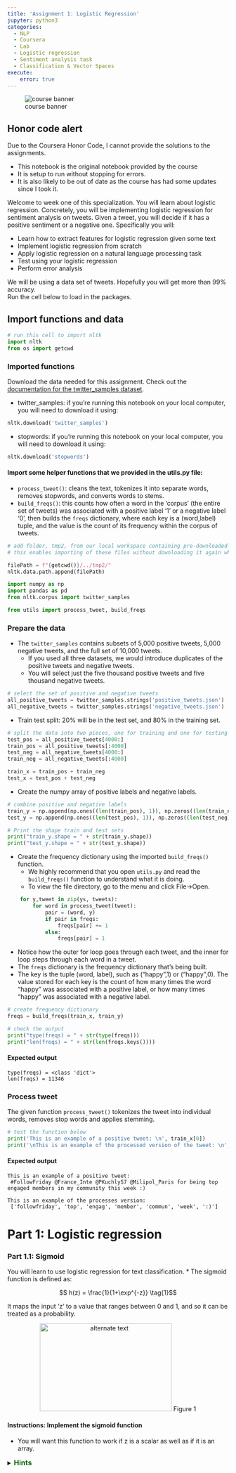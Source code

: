 ```yaml
---
title: 'Assignment 1: Logistic Regression'
jupyter: python3
categories: 
  - NLP 
  - Coursera 
  - Lab
  - Logistic regression
  - Sentiment analysis task
  - Classification & Vector Spaces
execute: 
    error: true
---
```


![course banner](/images/banner_c1.jpg){.column-margin}

::: {.callout-warning}
## Honor code alert

Due to the Coursera Honor Code, I cannot provide the solutions to the assignments. 

- This notebook is the original notebook provided by the course
- It is setup to run without stopping for errors. 
- It is also likely to be out of date as the course has had some updates since I took it.
:::

Welcome to week one of this specialization. 
You will learn about logistic regression. Concretely, you will be implementing logistic regression for sentiment analysis on tweets. 
Given a tweet, you will decide if it has a positive sentiment or a negative one. 
Specifically you will: 

* Learn how to extract features for logistic regression given some text
* Implement logistic regression from scratch
* Apply logistic regression on a natural language processing task
* Test using your logistic regression
* Perform error analysis

We will be using a data set of tweets. Hopefully you will get more than 99% accuracy.  
Run the cell below to load in the packages.


## Import functions and data

```python
# run this cell to import nltk
import nltk
from os import getcwd
```

### Imported functions

Download the data needed for this assignment. Check out the [documentation for the twitter_samples dataset](http://www.nltk.org/howto/twitter.html).

* twitter_samples: if you're running this notebook on your local computer, you will need to download it using:
```Python
nltk.download('twitter_samples')
```

* stopwords: if you're running this notebook on your local computer, you will need to download it using:
```python
nltk.download('stopwords')
```

#### Import some helper functions that we provided in the utils.py file:
* `process_tweet()`: cleans the text, tokenizes it into separate words, removes stopwords, and converts words to stems.
* `build_freqs()`: this counts how often a word in the 'corpus' (the entire set of tweets) was associated with a positive label '1' or a negative label '0', then builds the `freqs` dictionary, where each key is a (word,label) tuple, and the value is the count of its frequency within the corpus of tweets.

```python
# add folder, tmp2, from our local workspace containing pre-downloaded corpora files to nltk's data path
# this enables importing of these files without downloading it again when we refresh our workspace

filePath = f"{getcwd()}/../tmp2/"
nltk.data.path.append(filePath)
```

```python
import numpy as np
import pandas as pd
from nltk.corpus import twitter_samples 

from utils import process_tweet, build_freqs
```

### Prepare the data
* The `twitter_samples` contains subsets of 5,000 positive tweets, 5,000 negative tweets, and the full set of 10,000 tweets.  
    * If you used all three datasets, we would introduce duplicates of the positive tweets and negative tweets.  
    * You will select just the five thousand positive tweets and five thousand negative tweets.

```python
# select the set of positive and negative tweets
all_positive_tweets = twitter_samples.strings('positive_tweets.json')
all_negative_tweets = twitter_samples.strings('negative_tweets.json')
```

* Train test split: 20% will be in the test set, and 80% in the training set.

```python
# split the data into two pieces, one for training and one for testing (validation set) 
test_pos = all_positive_tweets[4000:]
train_pos = all_positive_tweets[:4000]
test_neg = all_negative_tweets[4000:]
train_neg = all_negative_tweets[:4000]

train_x = train_pos + train_neg 
test_x = test_pos + test_neg
```

* Create the numpy array of positive labels and negative labels.

```python
# combine positive and negative labels
train_y = np.append(np.ones((len(train_pos), 1)), np.zeros((len(train_neg), 1)), axis=0)
test_y = np.append(np.ones((len(test_pos), 1)), np.zeros((len(test_neg), 1)), axis=0)
```

```python
# Print the shape train and test sets
print("train_y.shape = " + str(train_y.shape))
print("test_y.shape = " + str(test_y.shape))
```

* Create the frequency dictionary using the imported `build_freqs()` function.  
    * We highly recommend that you open `utils.py` and read the `build_freqs()` function to understand what it is doing.
    * To view the file directory, go to the menu and click File->Open.

```Python
    for y,tweet in zip(ys, tweets):
        for word in process_tweet(tweet):
            pair = (word, y)
            if pair in freqs:
                freqs[pair] += 1
            else:
                freqs[pair] = 1
```
* Notice how the outer for loop goes through each tweet, and the inner for loop steps through each word in a tweet.
* The `freqs` dictionary is the frequency dictionary that's being built. 
* The key is the tuple (word, label), such as ("happy",1) or ("happy",0).  The value stored for each key is the count of how many times the word "happy" was associated with a positive label, or how many times "happy" was associated with a negative label.

```python
# create frequency dictionary
freqs = build_freqs(train_x, train_y)

# check the output
print("type(freqs) = " + str(type(freqs)))
print("len(freqs) = " + str(len(freqs.keys())))
```

#### Expected output
```
type(freqs) = <class 'dict'>
len(freqs) = 11346
```

### Process tweet
The given function `process_tweet()` tokenizes the tweet into individual words, removes stop words and applies stemming.

```python
# test the function below
print('This is an example of a positive tweet: \n', train_x[0])
print('\nThis is an example of the processed version of the tweet: \n', process_tweet(train_x[0]))
```

#### Expected output
```
This is an example of a positive tweet: 
 #FollowFriday @France_Inte @PKuchly57 @Milipol_Paris for being top engaged members in my community this week :)
 
This is an example of the processes version: 
 ['followfriday', 'top', 'engag', 'member', 'commun', 'week', ':)']
```

# Part 1: Logistic regression 


### Part 1.1: Sigmoid
You will learn to use logistic regression for text classification. 
* The sigmoid function is defined as: 

$$ h(z) = \frac{1}{1+\exp^{-z}} \tag{1}$$

It maps the input 'z' to a value that ranges between 0 and 1, and so it can be treated as a probability. 

<div style="width:image width px; font-size:100%; text-align:center;"><img src='../tmp2/sigmoid_plot.jpg' alt="alternate text" width="width" height="height" style="width:300px;height:200px;" /> Figure 1 </div>

#### Instructions: Implement the sigmoid function
* You will want this function to work if z is a scalar as well as if it is an array.

<details>    
<summary>
    <font size="3" color="darkgreen"><b>Hints</b></font>
</summary>
<p>
<ul>
    <li><a href="https://docs.scipy.org/doc/numpy/reference/generated/numpy.exp.html" > numpy.exp </a> </li>

</ul>
</p>


```python
# UNQ_C1 (UNIQUE CELL IDENTIFIER, DO NOT EDIT)
def sigmoid(z): 
    '''
    Input:
        z: is the input (can be a scalar or an array)
    Output:
        h: the sigmoid of z
    '''
    
    ### START CODE HERE (REPLACE INSTANCES OF 'None' with your code) ###
    # calculate the sigmoid of z
    h = None
    ### END CODE HERE ###
    
    return h
```

```python
# Testing your function 
if (sigmoid(0) == 0.5):
    print('SUCCESS!')
else:
    print('Oops!')

if (sigmoid(4.92) == 0.9927537604041685):
    print('CORRECT!')
else:
    print('Oops again!')
```

### Logistic regression: regression and a sigmoid

Logistic regression takes a regular linear regression, and applies a sigmoid to the output of the linear regression.

Regression:
$$z = \theta_0 x_0 + \theta_1 x_1 + \theta_2 x_2 + ... \theta_N x_N$$
Note that the $\theta$ values are "weights". If you took the Deep Learning Specialization, we referred to the weights with the `w` vector.  In this course, we're using a different variable $\theta$ to refer to the weights.

Logistic regression
$$ h(z) = \frac{1}{1+\exp^{-z}}$$
$$z = \theta_0 x_0 + \theta_1 x_1 + \theta_2 x_2 + ... \theta_N x_N$$
We will refer to 'z' as the 'logits'.

### Part 1.2 Cost function and Gradient

The cost function used for logistic regression is the average of the log loss across all training examples:

$$J(\theta) = -\frac{1}{m} \sum_{i=1}^m y^{(i)}\log (h(z(\theta)^{(i)})) + (1-y^{(i)})\log (1-h(z(\theta)^{(i)}))\tag{5} $$
* $m$ is the number of training examples
* $y^{(i)}$ is the actual label of the i-th training example.
* $h(z(\theta)^{(i)})$ is the model's prediction for the i-th training example.

The loss function for a single training example is
$$ Loss = -1 \times \left( y^{(i)}\log (h(z(\theta)^{(i)})) + (1-y^{(i)})\log (1-h(z(\theta)^{(i)})) \right)$$

* All the $h$ values are between 0 and 1, so the logs will be negative. That is the reason for the factor of -1 applied to the sum of the two loss terms.
* Note that when the model predicts 1 ($h(z(\theta)) = 1$) and the label $y$ is also 1, the loss for that training example is 0. 
* Similarly, when the model predicts 0 ($h(z(\theta)) = 0$) and the actual label is also 0, the loss for that training example is 0. 
* However, when the model prediction is close to 1 ($h(z(\theta)) = 0.9999$) and the label is 0, the second term of the log loss becomes a large negative number, which is then multiplied by the overall factor of -1 to convert it to a positive loss value. $-1 \times (1 - 0) \times log(1 - 0.9999) \approx 9.2$ The closer the model prediction gets to 1, the larger the loss.

```python
# verify that when the model predicts close to 1, but the actual label is 0, the loss is a large positive value
-1 * (1 - 0) * np.log(1 - 0.9999) # loss is about 9.2
```

* Likewise, if the model predicts close to 0 ($h(z) = 0.0001$) but the actual label is 1, the first term in the loss function becomes a large number: $-1 \times log(0.0001) \approx 9.2$.  The closer the prediction is to zero, the larger the loss.

```python
# verify that when the model predicts close to 0 but the actual label is 1, the loss is a large positive value
-1 * np.log(0.0001) # loss is about 9.2
```

#### Update the weights

To update your weight vector $\theta$, you will apply gradient descent to iteratively improve your model's predictions.  
The gradient of the cost function $J$ with respect to one of the weights $\theta_j$ is:

$$\nabla_{\theta_j}J(\theta) = \frac{1}{m} \sum_{i=1}^m(h^{(i)}-y^{(i)})x_j \tag{5}$$
* 'i' is the index across all 'm' training examples.
* 'j' is the index of the weight $\theta_j$, so $x_j$ is the feature associated with weight $\theta_j$

* To update the weight $\theta_j$, we adjust it by subtracting a fraction of the gradient determined by $\alpha$:
$$\theta_j = \theta_j - \alpha \times \nabla_{\theta_j}J(\theta) $$
* The learning rate $\alpha$ is a value that we choose to control how big a single update will be.

## Instructions: Implement gradient descent function
* The number of iterations `num_iters` is the number of times that you'll use the entire training set.
* For each iteration, you'll calculate the cost function using all training examples (there are `m` training examples), and for all features.
* Instead of updating a single weight $\theta_i$ at a time, we can update all the weights in the column vector:  
$$\mathbf{\theta} = \begin{pmatrix}
\theta_0
\\
\theta_1
\\ 
\theta_2 
\\ 
\vdots
\\ 
\theta_n
\end{pmatrix}$$
* $\mathbf{\theta}$ has dimensions (n+1, 1), where 'n' is the number of features, and there is one more element for the bias term $\theta_0$ (note that the corresponding feature value $\mathbf{x_0}$ is 1).
* The 'logits', 'z', are calculated by multiplying the feature matrix 'x' with the weight vector 'theta'.  $z = \mathbf{x}\mathbf{\theta}$
    * $\mathbf{x}$ has dimensions (m, n+1) 
    * $\mathbf{\theta}$: has dimensions (n+1, 1)
    * $\mathbf{z}$: has dimensions (m, 1)
* The prediction 'h', is calculated by applying the sigmoid to each element in 'z': $h(z) = sigmoid(z)$, and has dimensions (m,1).
* The cost function $J$ is calculated by taking the dot product of the vectors 'y' and 'log(h)'.  Since both 'y' and 'h' are column vectors (m,1), transpose the vector to the left, so that matrix multiplication of a row vector with column vector performs the dot product.
$$J = \frac{-1}{m} \times \left(\mathbf{y}^T \cdot log(\mathbf{h}) + \mathbf{(1-y)}^T \cdot log(\mathbf{1-h}) \right)$$
* The update of theta is also vectorized.  Because the dimensions of $\mathbf{x}$ are (m, n+1), and both $\mathbf{h}$ and $\mathbf{y}$ are (m, 1), we need to transpose the $\mathbf{x}$ and place it on the left in order to perform matrix multiplication, which then yields the (n+1, 1) answer we need:
$$\mathbf{\theta} = \mathbf{\theta} - \frac{\alpha}{m} \times \left( \mathbf{x}^T \cdot \left( \mathbf{h-y} \right) \right)$$

<details>    
<summary>
    <font size="3" color="darkgreen"><b>Hints</b></font>
</summary>
<p>
<ul>
    <li>use np.dot for matrix multiplication.</li>
    <li>To ensure that the fraction -1/m is a decimal value, cast either the numerator or denominator (or both), like `float(1)`, or write `1.` for the float version of 1. </li>
</ul>
</p>


```python
# UNQ_C2 (UNIQUE CELL IDENTIFIER, DO NOT EDIT)
def gradientDescent(x, y, theta, alpha, num_iters):
    '''
    Input:
        x: matrix of features which is (m,n+1)
        y: corresponding labels of the input matrix x, dimensions (m,1)
        theta: weight vector of dimension (n+1,1)
        alpha: learning rate
        num_iters: number of iterations you want to train your model for
    Output:
        J: the final cost
        theta: your final weight vector
    Hint: you might want to print the cost to make sure that it is going down.
    '''
    ### START CODE HERE (REPLACE INSTANCES OF 'None' with your code) ###
    # get 'm', the number of rows in matrix x
    m = None
    
    for i in range(0, num_iters):
        
        # get z, the dot product of x and theta
        z = None
        
        # get the sigmoid of z
        h = None
        
        # calculate the cost function
        J = None

        # update the weights theta
        theta = None
        
    ### END CODE HERE ###
    J = float(J)
    return J, theta
```

```python
# Check the function
# Construct a synthetic test case using numpy PRNG functions
np.random.seed(1)
# X input is 10 x 3 with ones for the bias terms
tmp_X = np.append(np.ones((10, 1)), np.random.rand(10, 2) * 2000, axis=1)
# Y Labels are 10 x 1
tmp_Y = (np.random.rand(10, 1) > 0.35).astype(float)

# Apply gradient descent
tmp_J, tmp_theta = gradientDescent(tmp_X, tmp_Y, np.zeros((3, 1)), 1e-8, 700)
print(f"The cost after training is {tmp_J:.8f}.")
print(f"The resulting vector of weights is {[round(t, 8) for t in np.squeeze(tmp_theta)]}")
```

#### Expected output
```
The cost after training is 0.67094970.
The resulting vector of weights is [4.1e-07, 0.00035658, 7.309e-05]
```

## Part 2: Extracting the features

* Given a list of tweets, extract the features and store them in a matrix. You will extract two features.
    * The first feature is the number of positive words in a tweet.
    * The second feature is the number of negative words in a tweet. 
* Then train your logistic regression classifier on these features.
* Test the classifier on a validation set. 

### Instructions: Implement the extract_features function. 
* This function takes in a single tweet.
* Process the tweet using the imported `process_tweet()` function and save the list of tweet words.
* Loop through each word in the list of processed words
    * For each word, check the `freqs` dictionary for the count when that word has a positive '1' label. (Check for the key (word, 1.0)
    * Do the same for the count for when the word is associated with the negative label '0'. (Check for the key (word, 0.0).)

<details>    
<summary>
    <font size="3" color="darkgreen"><b>Hints</b></font>
</summary>
<p>
<ul>
    <li>Make sure you handle cases when the (word, label) key is not found in the dictionary. </li>
    <li> Search the web for hints about using the `.get()` method of a Python dictionary.  Here is an <a href="https://www.programiz.com/python-programming/methods/dictionary/get" > example </a> </li>
</ul>
</p>

```python
# UNQ_C3 (UNIQUE CELL IDENTIFIER, DO NOT EDIT)
def extract_features(tweet, freqs):
    '''
    Input: 
        tweet: a list of words for one tweet
        freqs: a dictionary corresponding to the frequencies of each tuple (word, label)
    Output: 
        x: a feature vector of dimension (1,3)
    '''
    # process_tweet tokenizes, stems, and removes stopwords
    word_l = process_tweet(tweet)
    
    # 3 elements in the form of a 1 x 3 vector
    x = np.zeros((1, 3)) 
    
    #bias term is set to 1
    x[0,0] = 1 
    
    ### START CODE HERE (REPLACE INSTANCES OF 'None' with your code) ###
    
    # loop through each word in the list of words
    for word in word_l:
        
        # increment the word count for the positive label 1
        x[0,1] += None
        
        # increment the word count for the negative label 0
        x[0,2] += None
        
    ### END CODE HERE ###
    assert(x.shape == (1, 3))
    return x
```

```python
# Check your function

# test 1
# test on training data
tmp1 = extract_features(train_x[0], freqs)
print(tmp1)
```

#### Expected output
```
[[1.00e+00 3.02e+03 6.10e+01]]
```

```python
# test 2:
# check for when the words are not in the freqs dictionary
tmp2 = extract_features('blorb bleeeeb bloooob', freqs)
print(tmp2)
```

#### Expected output
```
[[1. 0. 0.]]
```

## Part 3: Training Your Model

To train the model:
* Stack the features for all training examples into a matrix `X`. 
* Call `gradientDescent`, which you've implemented above.

This section is given to you.  Please read it for understanding and run the cell.

```python
# collect the features 'x' and stack them into a matrix 'X'
X = np.zeros((len(train_x), 3))
for i in range(len(train_x)):
    X[i, :]= extract_features(train_x[i], freqs)

# training labels corresponding to X
Y = train_y

# Apply gradient descent
J, theta = gradientDescent(X, Y, np.zeros((3, 1)), 1e-9, 1500)
print(f"The cost after training is {J:.8f}.")
print(f"The resulting vector of weights is {[round(t, 8) for t in np.squeeze(theta)]}")
```

**Expected Output**: 

```
The cost after training is 0.24216529.
The resulting vector of weights is [7e-08, 0.0005239, -0.00055517]
```

# Part 4: Test your logistic regression

It is time for you to test your logistic regression function on some new input that your model has not seen before. 

#### Instructions: Write `predict_tweet`
Predict whether a tweet is positive or negative.

* Given a tweet, process it, then extract the features.
* Apply the model's learned weights on the features to get the logits.
* Apply the sigmoid to the logits to get the prediction (a value between 0 and 1).

$$y_{pred} = sigmoid(\mathbf{x} \cdot \theta)$$

```python
# UNQ_C4 (UNIQUE CELL IDENTIFIER, DO NOT EDIT)
def predict_tweet(tweet, freqs, theta):
    '''
    Input: 
        tweet: a string
        freqs: a dictionary corresponding to the frequencies of each tuple (word, label)
        theta: (3,1) vector of weights
    Output: 
        y_pred: the probability of a tweet being positive or negative
    '''
    ### START CODE HERE (REPLACE INSTANCES OF 'None' with your code) ###
    
    # extract the features of the tweet and store it into x
    x = None
    
    # make the prediction using x and theta
    y_pred = None
    
    ### END CODE HERE ###
    
    return y_pred
```

```python
# Run this cell to test your function
for tweet in ['I am happy', 'I am bad', 'this movie should have been great.', 'great', 'great great', 'great great great', 'great great great great']:
    print( '%s -> %f' % (tweet, predict_tweet(tweet, freqs, theta)))
```

**Expected Output**: 
```
I am happy -> 0.518580
I am bad -> 0.494339
this movie should have been great. -> 0.515331
great -> 0.515464
great great -> 0.530898
great great great -> 0.546273
great great great great -> 0.561561
```

```python
# Feel free to check the sentiment of your own tweet below
my_tweet = 'I am learning :)'
predict_tweet(my_tweet, freqs, theta)
```

## Check performance using the test set
After training your model using the training set above, check how your model might perform on real, unseen data, by testing it against the test set.

#### Instructions: Implement `test_logistic_regression` 
* Given the test data and the weights of your trained model, calculate the accuracy of your logistic regression model. 
* Use your `predict_tweet()` function to make predictions on each tweet in the test set.
* If the prediction is > 0.5, set the model's classification `y_hat` to 1, otherwise set the model's classification `y_hat` to 0.
* A prediction is accurate when `y_hat` equals `test_y`.  Sum up all the instances when they are equal and divide by `m`.

<details>    
<summary>
    <font size="3" color="darkgreen"><b>Hints</b></font>
</summary>
<p>
<ul>
    <li>Use np.asarray() to convert a list to a numpy array</li>
    <li>Use np.squeeze() to make an (m,1) dimensional array into an (m,) array </li>
</ul>
</p>

```python
# UNQ_C5 (UNIQUE CELL IDENTIFIER, DO NOT EDIT)
def test_logistic_regression(test_x, test_y, freqs, theta):
    """
    Input: 
        test_x: a list of tweets
        test_y: (m, 1) vector with the corresponding labels for the list of tweets
        freqs: a dictionary with the frequency of each pair (or tuple)
        theta: weight vector of dimension (3, 1)
    Output: 
        accuracy: (# of tweets classified correctly) / (total # of tweets)
    """
    
    ### START CODE HERE (REPLACE INSTANCES OF 'None' with your code) ###
    
    # the list for storing predictions
    y_hat = []
    
    for tweet in test_x:
        # get the label prediction for the tweet
        y_pred = predict_tweet(tweet, freqs, theta)
        
        if y_pred > 0.5:
            # append 1.0 to the list
            None
        else:
            # append 0 to the list
            None

    # With the above implementation, y_hat is a list, but test_y is (m,1) array
    # convert both to one-dimensional arrays in order to compare them using the '==' operator
    accuracy = None

    ### END CODE HERE ###
    
    return accuracy
```

```python
tmp_accuracy = test_logistic_regression(test_x, test_y, freqs, theta)
print(f"Logistic regression model's accuracy = {tmp_accuracy:.4f}")
```

#### Expected Output: 
```0.9950```  
Pretty good!

# Part 5: Error Analysis

In this part you will see some tweets that your model misclassified. Why do you think the misclassifications happened? Specifically what kind of tweets does your model misclassify?

```python
# Some error analysis done for you
print('Label Predicted Tweet')
for x,y in zip(test_x,test_y):
    y_hat = predict_tweet(x, freqs, theta)

    if np.abs(y - (y_hat > 0.5)) > 0:
        print('THE TWEET IS:', x)
        print('THE PROCESSED TWEET IS:', process_tweet(x))
        print('%d\t%0.8f\t%s' % (y, y_hat, ' '.join(process_tweet(x)).encode('ascii', 'ignore')))
```

Later in this specialization, we will see how we can use deep learning to improve the prediction performance.

# Part 6: Predict with your own tweet

```python
# Feel free to change the tweet below
my_tweet = 'This is a ridiculously bright movie. The plot was terrible and I was sad until the ending!'
print(process_tweet(my_tweet))
y_hat = predict_tweet(my_tweet, freqs, theta)
print(y_hat)
if y_hat > 0.5:
    print('Positive sentiment')
else: 
    print('Negative sentiment')
```


